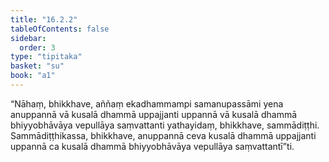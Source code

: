 ```yaml
---
title: "16.2.2"
tableOfContents: false
sidebar:
  order: 3
type: "tipitaka"
basket: "su"
book: "a1"
---
```



<DynamicBreadcrumb />

<Division number="299" book="a1" bookNo="15" page="32">

<Paragraph number="387" book="a1">
“Nāhaṃ, bhikkhave, aññaṃ ekadhammampi samanupassāmi yena anuppannā vā kusalā dhammā uppajjanti uppannā vā kusalā dhammā bhiyyobhāvāya vepullāya saṃvattanti yathayidaṃ, bhikkhave, sammādiṭṭhi. Sammādiṭṭhikassa, bhikkhave, anuppannā ceva kusalā dhammā uppajjanti uppannā ca kusalā dhammā bhiyyobhāvāya vepullāya saṃvattantī”ti.
</Paragraph>
</Division>